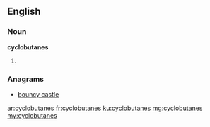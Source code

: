 ==English==

===Noun===
'''cyclobutanes'''

# {{plural of|cyclobutane}}

===Anagrams===
* [[bouncy castle#English|bouncy castle]]

[[ar:cyclobutanes]]
[[fr:cyclobutanes]]
[[ku:cyclobutanes]]
[[mg:cyclobutanes]]
[[my:cyclobutanes]]